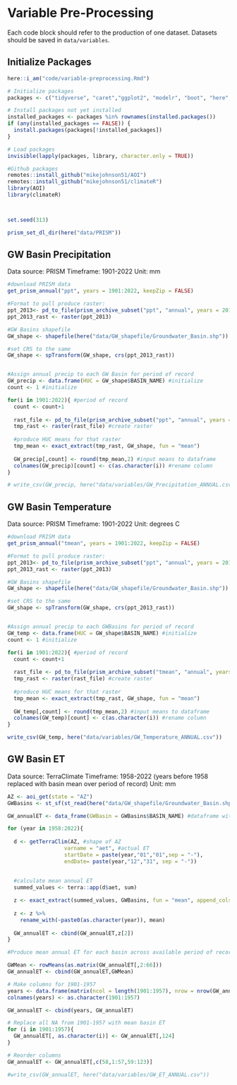# Variable Pre-Processing

Each code block should refer to the production of one dataset. Datasets should be saved in `data/variables`.

## Initialize Packages
```r
here::i_am("code/variable-preprocessing.Rmd")

# Initialize packages
packages <- c("tidyverse", "caret","ggplot2", "modelr", "boot", "here", "sf", "raster", "prism", "exactextractr", "devtools")

# Install packages not yet installed
installed_packages <- packages %in% rownames(installed.packages())
if (any(installed_packages == FALSE)) {
  install.packages(packages[!installed_packages])
}

# Load packages
invisible(lapply(packages, library, character.only = TRUE))

#Github packages
remotes::install_github("mikejohnson51/AOI") 
remotes::install_github("mikejohnson51/climateR")
library(AOI)
library(climateR)



set.seed(313)

prism_set_dl_dir(here("data/PRISM"))
```


## GW Basin Precipitation
Data source: PRISM
Timeframe: 1901-2022
Unit: mm

```r
#download PRISM data
get_prism_annual("ppt", years = 1901:2022, keepZip = FALSE)

#Format to pull produce raster:
ppt_2013<- pd_to_file(prism_archive_subset("ppt", "annual", years = 2013))
ppt_2013_rast <- raster(ppt_2013)

#GW Basins shapefile
GW_shape <- shapefile(here("data/GW_shapefile/Groundwater_Basin.shp"))

#set CRS to the same
GW_shape <- spTransform(GW_shape, crs(ppt_2013_rast))


#Assign annual precip to each GW Basin for period of record
GW_precip <- data.frame(HUC = GW_shape$BASIN_NAME) #initialize
count <- 1 #initialize

for(i in 1901:2022){ #period of record
  count <- count+1
  
  rast_file <- pd_to_file(prism_archive_subset("ppt", "annual", years = i)) #read raster filename
  tmp_rast <- raster(rast_file) #create raster
  
  #produce HUC means for that raster
  tmp_mean <- exact_extract(tmp_rast, GW_shape, fun = "mean")
  
  GW_precip[,count] <- round(tmp_mean,2) #input means to dataframe
  colnames(GW_precip)[count] <- c(as.character(i)) #rename column
}

# write_csv(GW_precip, here("data/variables/GW_Precipitation_ANNUAL.csv"))
```

## GW Basin Temperature
Data source: PRISM
Timeframe: 1901-2022
Unit: degrees C

```r
#download PRISM data
get_prism_annual("tmean", years = 1901:2022, keepZip = FALSE)

#Format to pull produce raster:
ppt_2013<- pd_to_file(prism_archive_subset("ppt", "annual", years = 2013))
ppt_2013_rast <- raster(ppt_2013)

#GW Basins shapefile
GW_shape <- shapefile(here("data/GW_shapefile/Groundwater_Basin.shp"))

#set CRS to the same
GW_shape <- spTransform(GW_shape, crs(ppt_2013_rast))


#Assign annual precip to each GWBasins for period of record
GW_temp <- data.frame(HUC = GW_shape$BASIN_NAME) #initialize
count <- 1 #initialize

for(i in 1901:2022){ #period of record
  count <- count+1
  
  rast_file <- pd_to_file(prism_archive_subset("tmean", "annual", years = i)) #read raster filename
  tmp_rast <- raster(rast_file) #create raster
  
  #produce HUC means for that raster
  tmp_mean <- exact_extract(tmp_rast, GW_shape, fun = "mean")
  
  GW_temp[,count] <- round(tmp_mean,2) #input means to dataframe
  colnames(GW_temp)[count] <- c(as.character(i)) #rename column
}

write_csv(GW_temp, here("data/variables/GW_Temperature_ANNUAL.csv"))
```

## GW Basin ET
Data source: TerraClimate
Timeframe: 1958-2022 (years before 1958 replaced with basin mean over period of record)
Unit: mm

```r
AZ <- aoi_get(state = "AZ")
GWBasins <- st_sf(st_read(here("data/GW_shapefile/Groundwater_Basin.shp")))

GW_annualET <- data_frame(GWBasin = GWBasins$BASIN_NAME) #dataframe with HUC8 numbers in order

for (year in 1958:2022){
  
  d <- getTerraClim(AZ, #shape of AZ
                  varname = "aet", #actual ET
                  startDate = paste(year,"01","01",sep = "-"), 
                  endDate= paste(year,"12","31", sep = "-"))
  
  
  #calculate mean annual ET
  summed_values <- terra::app(d$aet, sum)

  z <- exact_extract(summed_values, GWBasins, fun = "mean", append_cols = "BASIN_NAME")
  
  z <- z %>%
    rename_with(~paste0(as.character(year)), mean)
  
  GW_annualET <- cbind(GW_annualET,z[2])
}

#Produce mean annual ET for each basin across available period of record of terraClimate data (1958-2022) to be the ET values pre-1958

GWMean <- rowMeans(as.matrix(GW_annualET[,2:66]))
GW_annualET <- cbind(GW_annualET,GWMean)

# Make columns for 1901-1957
years <- data.frame(matrix(ncol = length(1901:1957), nrow = nrow(GW_annualET)))
colnames(years) <- as.character(1901:1957)

GW_annualET <- cbind(years, GW_annualET)

# Replace all NA from 1901-1957 with mean basin ET
for (i in 1901:1957){
  GW_annualET[, as.character(i)] <- GW_annualET[,124]
}

# Reorder columns
GW_annualET <- GW_annualET[,c(58,1:57,59:123)]

#write_csv(GW_annualET, here("data/variables/GW_ET_ANNUAL.csv"))
```

